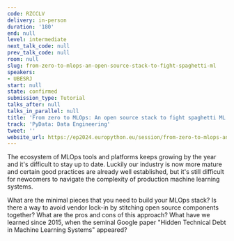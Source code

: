 ```yaml
---
code: RZCCLV
delivery: in-person
duration: '180'
end: null
level: intermediate
next_talk_code: null
prev_talk_code: null
room: null
slug: from-zero-to-mlops-an-open-source-stack-to-fight-spaghetti-ml
speakers:
- UBESRJ
start: null
state: confirmed
submission_type: Tutorial
talks_after: null
talks_in_parallel: null
title: 'From zero to MLOps: An open source stack to fight spaghetti ML'
track: 'PyData: Data Engineering'
tweet: ''
website_url: https://ep2024.europython.eu/session/from-zero-to-mlops-an-open-source-stack-to-fight-spaghetti-ml
---
```


The ecosystem of MLOps tools and platforms keeps growing by the year and it's difficult to stay up to date. Luckily our industry is now more mature and certain good practices are already well established, but it's still difficult for newcomers to navigate the complexity of production machine learning systems.

What are the minimal pieces that you need to build your MLOps stack? Is there a way to avoid vendor lock-in by stitching open source components together? What are the pros and cons of this approach? What have we learned since 2015, when the seminal Google paper "Hidden Technical Debt in Machine Learning Systems" appeared?
